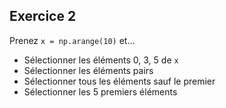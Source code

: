 ::: {.tip}
## Exercice 2

Prenez `x = np.arange(10)` et...

* Sélectionner les éléments 0, 3, 5 de `x`
* Sélectionner les éléments pairs
* Sélectionner tous les éléments sauf le premier
* Sélectionner les 5 premiers éléments

:::